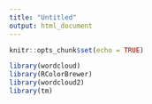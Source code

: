 ```yaml
---
title: "Untitled"
output: html_document
---
```


```r
knitr::opts_chunk$set(echo = TRUE)
```

```r
library(wordcloud)
library(RColorBrewer)
library(wordcloud2)
library(tm)
```

